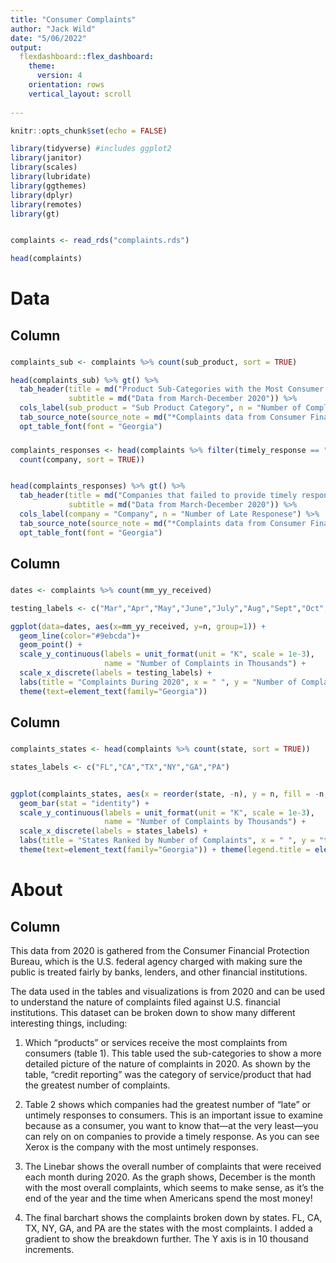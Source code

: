 ```yaml
---
title: "Consumer Complaints"
author: "Jack Wild"
date: "5/06/2022"
output:
  flexdashboard::flex_dashboard:
    theme:
      version: 4
    orientation: rows
    vertical_layout: scroll
    
---
```


```r

knitr::opts_chunk$set(echo = FALSE)

library(tidyverse) #includes ggplot2
library(janitor) 
library(scales)
library(lubridate)
library(ggthemes)
library(dplyr)
library(remotes)
library(gt)


complaints <- read_rds("complaints.rds")

head(complaints)

```

Data 
=======================================================================

Column {data-width=650}
-----------------------------------------------------------------------

### 


```r

complaints_sub <- complaints %>% count(sub_product, sort = TRUE)

head(complaints_sub) %>% gt() %>% 
  tab_header(title = md("Product Sub-Categories with the Most Consumer Complaints"),
             subtitle = md("Data from March-December 2020")) %>% 
  cols_label(sub_product = "Sub Product Category", n = "Number of Complaints") %>% 
  tab_source_note(source_note = md("*Complaints data from Consumer Financial Protection Bureau")) %>% 
  opt_table_font(font = "Georgia")

```


### 


```r

complaints_responses <- head(complaints %>% filter(timely_response == "No") %>% 
  count(company, sort = TRUE))


head(complaints_responses) %>% gt() %>% 
  tab_header(title = md("Companies that failed to provide timely responses to complaints"),
             subtitle = md("Data from March-December 2020")) %>% 
  cols_label(company = "Company", n = "Number of Late Responese") %>% 
  tab_source_note(source_note = md("*Complaints data from Consumer Financial Protection Bureau")) %>% 
  opt_table_font(font = "Georgia")

```

Column {data-width=350}
-----------------------------------------------------------------------

### 

```r

dates <- complaints %>% count(mm_yy_received)

testing_labels <- c("Mar","Apr","May","June","July","Aug","Sept","Oct","Nov","Dec")

ggplot(data=dates, aes(x=mm_yy_received, y=n, group=1)) +
  geom_line(color="#9ebcda")+
  geom_point() +
  scale_y_continuous(labels = unit_format(unit = "K", scale = 1e-3), 
                     name = "Number of Complaints in Thousands") +
  scale_x_discrete(labels = testing_labels) +
  labs(title = "Complaints During 2020", x = " ", y = "Number of Complaints by Thousands", caption = "Data: Consumer Financial Protection Bureau") +
  theme(text=element_text(family="Georgia"))

```


Column {data-width=350}
-----------------------------------------------------------------------

### 

```r

complaints_states <- head(complaints %>% count(state, sort = TRUE))

states_labels <- c("FL","CA","TX","NY","GA","PA")


ggplot(complaints_states, aes(x = reorder(state, -n), y = n, fill = -n,)) + 
  geom_bar(stat = "identity") +
  scale_y_continuous(labels = unit_format(unit = "K", scale = 1e-3), 
                     name = "Number of Complaints by Thousands") +
  scale_x_discrete(labels = states_labels) +
  labs(title = "States Ranked by Number of Complaints", x = " ", y = "tryingagain", caption = "Data: Consumer Financial Protection Bureau") +
  theme(text=element_text(family="Georgia")) + theme(legend.title = element_blank())


```

About
=======================================================================

Column {data-width=350}
-----------------------------------------------------------------------

This data from 2020 is gathered from the Consumer Financial Protection Bureau, which is the U.S. federal agency charged with making sure the public is treated fairly by banks, lenders, and other financial institutions. 

The data used in the tables and visualizations is from 2020 and can be used to understand the nature of complaints filed against U.S. financial institutions. This dataset can be broken down to show many different interesting things, including: 

1) Which "products" or services receive the most complaints from consumers (table 1). This table used the sub-categories to show a more detailed picture of the nature of complaints in 2020. As shown by the table, "credit reporting" was the category of service/product that had the greatest number of complaints. 

2) Table 2 shows which companies had the greatest number of "late" or untimely responses to consumers. This is an important issue to examine because as a consumer, you want to know that—at the very least—you can rely on on companies to provide a timely response. As you can see Xerox is the company with the most untimely responses. 

3) The Linebar shows the overall number of complaints that were received each month during 2020. As the graph shows, December is the month with the most overall complaints, which seems to make sense, as it's the end of the year and the time when Americans spend the most money! 

4) The final barchart shows the complaints broken down by states. FL, CA, TX, NY, GA, and PA are the states with the most complaints. I added a gradient to show the breakdown further. The Y axis is in 10 thousand increments. 
